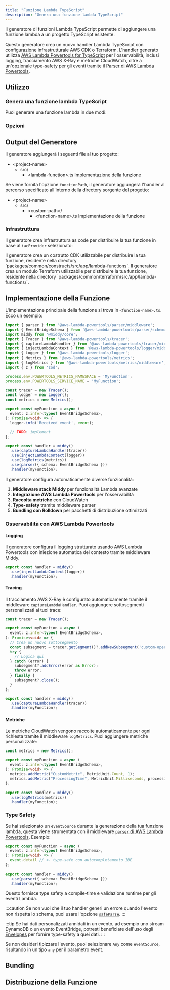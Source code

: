 ```yaml
---
title: "Funzione Lambda TypeScript"
description: "Genera una funzione lambda TypeScript"
---
```





Il generatore di funzioni Lambda TypeScript permette di aggiungere una funzione lambda a un progetto TypeScript esistente.

Questo generatore crea un nuovo handler Lambda TypeScript con configurazione infrastrutturale AWS CDK o Terraform. L'handler generato utilizza [AWS Lambda Powertools for TypeScript](https://docs.powertools.aws.dev/lambda/typescript/latest/) per l'osservabilità, inclusi logging, tracciamento AWS X-Ray e metriche CloudWatch, oltre a un'opzionale type-safety per gli eventi tramite il [Parser di AWS Lambda Powertools](https://docs.powertools.aws.dev/lambda/typescript/latest/utilities/parser/).

## Utilizzo

### Genera una funzione lambda TypeScript

Puoi generare una funzione lambda in due modi:

<RunGenerator generator="ts#lambda-function" />

### Opzioni

<GeneratorParameters generator="ts#lambda-function" />

## Output del Generatore

Il generatore aggiungerà i seguenti file al tuo progetto:

<FileTree>

- \<project-name>
  - src/
    - \<lambda-function>.ts Implementazione della funzione

</FileTree>

Se viene fornita l'opzione `functionPath`, il generatore aggiungerà l'handler al percorso specificato all'interno della directory sorgente del progetto:

<FileTree>

- \<project-name>
  - src/
    - \<custom-path>/
      - \<function-name>.ts Implementazione della funzione

</FileTree>

### Infrastruttura

<Snippet name="shared-constructs" />

Il generatore crea infrastruttura as code per distribuire la tua funzione in base al `iacProvider` selezionato:

<Infrastructure>
<Fragment slot="cdk">
Il generatore crea un costrutto CDK utilizzabile per distribuire la tua funzione, residente nella directory `packages/common/constructs/src/app/lambda-functions`.
</Fragment>
<Fragment slot="terraform">
Il generatore crea un modulo Terraform utilizzabile per distribuire la tua funzione, residente nella directory `packages/common/terraform/src/app/lambda-functions/<function-name>`.
</Fragment>
</Infrastructure>

## Implementazione della Funzione

L'implementazione principale della funzione si trova in `<function-name>.ts`. Ecco un esempio:

```typescript
import { parser } from '@aws-lambda-powertools/parser/middleware';
import { EventBridgeSchema } from '@aws-lambda-powertools/parser/schemas';
import middy from '@middy/core';
import { Tracer } from '@aws-lambda-powertools/tracer';
import { captureLambdaHandler } from '@aws-lambda-powertools/tracer/middleware';
import { injectLambdaContext } from '@aws-lambda-powertools/logger/middleware';
import { Logger } from '@aws-lambda-powertools/logger';
import { Metrics } from '@aws-lambda-powertools/metrics';
import { logMetrics } from '@aws-lambda-powertools/metrics/middleware';
import { z } from 'zod';

process.env.POWERTOOLS_METRICS_NAMESPACE = 'MyFunction';
process.env.POWERTOOLS_SERVICE_NAME = 'MyFunction';

const tracer = new Tracer();
const logger = new Logger();
const metrics = new Metrics();

export const myFunction = async (
  event: z.infer<typeof EventBridgeSchema>,
): Promise<void> => {
  logger.info('Received event', event);

  // TODO: implement
};

export const handler = middy()
  .use(captureLambdaHandler(tracer))
  .use(injectLambdaContext(logger))
  .use(logMetrics(metrics))
  .use(parser({ schema: EventBridgeSchema }))
  .handler(myFunction);

```

Il generatore configura automaticamente diverse funzionalità:

1. **Middleware stack Middy** per funzionalità Lambda avanzate
2. **Integrazione AWS Lambda Powertools** per l'osservabilità
3. **Raccolta metriche** con CloudWatch
4. **Type-safety** tramite middleware parser
5. **Bundling con Rolldown** per pacchetti di distribuzione ottimizzati

### Osservabilità con AWS Lambda Powertools

#### Logging

Il generatore configura il logging strutturato usando AWS Lambda Powertools con iniezione automatica del contesto tramite middleware Middy.

```typescript
export const handler = middy()
  .use(injectLambdaContext(logger))
  .handler(myFunction);
```

#### Tracing

Il tracciamento AWS X-Ray è configurato automaticamente tramite il middleware `captureLambdaHandler`. Puoi aggiungere sottosegmenti personalizzati ai tuoi trace:

```typescript
const tracer = new Tracer();

export const myFunction = async (
  event: z.infer<typeof EventBridgeSchema>,
): Promise<void> => {
  // Crea un nuovo sottosegmento
  const subsegment = tracer.getSegment()?.addNewSubsegment('custom-operation');
  try {
    // Logica qui
  } catch (error) {
    subsegment?.addError(error as Error);
    throw error;
  } finally {
    subsegment?.close();
  }
};

export const handler = middy()
  .use(captureLambdaHandler(tracer))
  .handler(myFunction);
```

#### Metriche

Le metriche CloudWatch vengono raccolte automaticamente per ogni richiesta tramite il middleware `logMetrics`. Puoi aggiungere metriche personalizzate:

```typescript
const metrics = new Metrics();

export const myFunction = async (
  event: z.infer<typeof EventBridgeSchema>,
): Promise<void> => {
  metrics.addMetric("CustomMetric", MetricUnit.Count, 1);
  metrics.addMetric("ProcessingTime", MetricUnit.Milliseconds, processingTime);
};

export const handler = middy()
  .use(logMetrics(metrics))
  .handler(myFunction);
```

### Type Safety

Se hai selezionato un `eventSource` durante la generazione della tua funzione lambda, questa viene strumentata con il middleware [`parser` di AWS Lambda Powertools](https://docs.powertools.aws.dev/lambda/typescript/latest/utilities/parser/). Esempio:

```typescript {4}
export const myFunction = async (
  event: z.infer<typeof EventBridgeSchema>,
): Promise<void> => {
  event.detail // <- type-safe con autocompletamento IDE
};

export const handler = middy()
  .use(parser({ schema: EventBridgeSchema }))
  .handler(myFunction);
```

Questo fornisce type safety a compile-time e validazione runtime per gli eventi Lambda.

:::caution
Se non vuoi che il tuo handler generi un errore quando l'evento non rispetta lo schema, puoi usare l'opzione [`safeParse`](https://docs.powertools.aws.dev/lambda/typescript/latest/utilities/parser/#safe-parsing).
:::

:::tip
Se hai dati personalizzati annidati in un evento, ad esempio uno stream DynamoDB o un evento EventBridge, potresti beneficiare dell'uso degli [Envelopes](https://docs.powertools.aws.dev/lambda/typescript/latest/utilities/parser/#envelopes) per fornire type-safety a quei dati.
:::

Se non desideri tipizzare l'evento, puoi selezionare `Any` come `eventSource`, risultando in un tipo `any` per il parametro event.

## Bundling

<Snippet name="ts-bundle" />

## Distribuzione della Funzione

<Snippet name="lambda-function/deploying-your-function" parentHeading="Distribuzione della Funzione" />